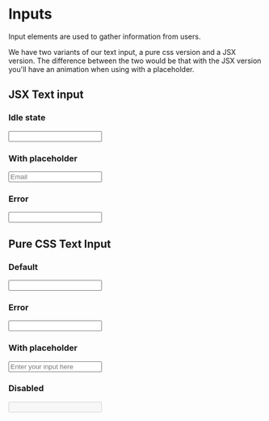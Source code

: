 

<Meta title="JSX/Inputs" />

# Inputs

Input elements are used to gather information from users.

We have two variants of our text input, a pure css version and a JSX version. The difference between the two would be that with the JSX version you'll have an animation when using with a placeholder.

## JSX Text input

### Idle state

<Preview>
  <Input />
</Preview>

### With placeholder

<Preview>
  <Input placeholder="Email" />
</Preview>

### Error

<Preview>
  <Input hasError={true} />
</Preview>

## Pure CSS Text Input

### Default

<Preview>
  <input className="p-input" />
</Preview>

### Error

<Preview>
  <input className="p-input--error" />
</Preview>

### With placeholder

<Preview>
  <input className="p-input" placeholder="Enter your input here" />
</Preview>

### Disabled

<Preview>
  <input className="p-input" disabled={true} />
</Preview>
